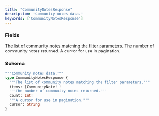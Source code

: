 ```yaml
---
title: "CommunityNotesResponse"
description: "Community notes data."
keywords: ['CommunityNotesResponse']
---
```


### Fields

<a href="/api-reference/types/communitynote">
  <ResponseField name="items" type="[CommunityNote!]!" required>
    The list of community notes matching the filter parameters.
  </ResponseField>
</a>

<ResponseField name="count" type="Int!" required>
  The number of community notes returned.
</ResponseField>

<ResponseField name="cursor" type="String">
  A cursor for use in pagination.
</ResponseField>

### Schema


```graphql 
"""Community notes data."""
type CommunityNotesResponse {
  """The list of community notes matching the filter parameters."""
  items: [CommunityNote!]!
  """The number of community notes returned."""
  count: Int!
  """A cursor for use in pagination."""
  cursor: String
}
```
